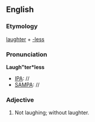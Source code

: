 ==English==
===Etymology===
[[laughter]] + [[-less]]
===Pronunciation===
'''Laugh"ter*less'''
*[[IPA]]: //
*[[SAMPA]]: //
===Adjective===
{{infl|en|adjective}}
#Not laughing; without laughter.